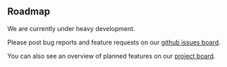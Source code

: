 ## Roadmap

We are currently under heavy development.

Please post bug reports and feature requests on our
[github issues board](https://github.com/tohuhono/oberon/issues).

You can also see an overview of planned features on our
[project board](https://github.com/orgs/Tohuhono/projects/1/views/1).
